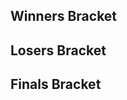 {{DISPLAYTITLE:Don't lose the HYPE 3: Singles}}{{SetGame|melee}}
{{tabs static
|name1=Overview
|link1=Don't lose the HYPE 3
|name2=Singles
|link2=Don't lose the HYPE 3/Singles
|This=2
}}
<!-- Generated with http://tournament-nub.rhcloud.com/toliquipedia name=1upsmash-HYPE3melee -->

==Winners Bracket==
{{32DEWBracketA
|r1m1p1=Godz |r1m1p1flag=br |r1m1p1score=2 |r1m1win=1
|r1m1p2=Mene |r1m1p2flag= |r1m1p2score=0

|r1m2p1=Joker |r1m2p1flag=br |r1m2p1score=2 |r1m2win=1
|r1m2p2=Calvin |r1m2p2flag= |r1m2p2score=0

|r1m3p1=Red Hairdo |r1m3p1flag=br |r1m3p1score=0 |r1m3win=2
|r1m3p2=Jorge |r1m3p2flag=br |r1m3p2score=2

|r1m4p1=Kris |r1m4p1flag=br |r1m4p1score=2 |r1m4win=1
|r1m4p2=Lipe |r1m4p2flag=br |r1m4p2score=0

|r1m5p1=Quip |r1m5p1flag=br |r1m5p1score=2 |r1m5win=1
|r1m5p2=Kinhow |r1m5p2flag=br |r1m5p2score=0

|r1m6p1=Mattos |r1m6p1flag=br |r1m6p1score=0 |r1m6win=2
|r1m6p2=Phoca |r1m6p2flag=br |r1m6p2score=2

|r1m7p1=Lukinhas |r1m7p1flag=br |r1m7p1score=0 |r1m7win=2
|r1m7p2=McS33 |r1m7p2flag=br |r1m7p2score=2

|r1m8p1=Dr. Yang Ming |r1m8p1flag=br |r1m8p1score=2 |r1m8win=1
|r1m8p2=Bahamut |r1m8p2flag=br |r1m8p2score=0

|r1m9p1=Aisengobay |r1m9p1flag=br |r1m9p1score=2 |r1m9win=1
|r1m9p2=Kira |r1m9p2flag=br |r1m9p2score=0

|r1m10p1=DD |r1m10p1flag=br |r1m10p1score=0 |r1m10win=2
|r1m10p2=Dinis |r1m10p2flag=br |r1m10p2score=2

|r1m11p1=Kizzu |r1m11p1flag=br |r1m11p1score=2 |r1m11win=1
|r1m11p2=Fafa |r1m11p2flag=br |r1m11p2score=0

|r1m12p1=Syron |r1m12p1flag=br |r1m12p1score=2 |r1m12win=1
|r1m12p2=Killua |r1m12p2flag=br |r1m12p2score=0

|r1m13p1=dede |r1m13p1flag=br |r1m13p1score=2 |r1m13win=1
|r1m13p2=XxDarkeyexX |r1m13p2flag=br |r1m13p2score=0

|r1m14p1=Fallen |r1m14p1flag=br |r1m14p1score=1 |r1m14win=2
|r1m14p2=Player 7 |r1m14p2flag=br |r1m14p2score=2

|r1m15p1=Leso |r1m15p1flag=br |r1m15p1score=0 |r1m15win=2
|r1m15p2=Striker |r1m15p2flag=br |r1m15p2score=2

|r1m16p1=Lee |r1m16p1flag=br |r1m16p1score=2 |r1m16win=1
|r1m16p2=Kako |r1m16p2flag=br |r1m16p2score=0

|r2m1p1=Godz |r2m1p1flag=br |r2m1p1score=2 |r2m1win=1
|r2m1p2=Joker |r2m1p2flag=br |r2m1p2score=0

|r2m2p1=Jorge |r2m2p1flag=br |r2m2p1score=0 |r2m2win=2
|r2m2p2=Kris |r2m2p2flag=br |r2m2p2score=2

|r2m3p1=Quip |r2m3p1flag=br |r2m3p1score=2 |r2m3win=1
|r2m3p2=Phoca |r2m3p2flag=br |r2m3p2score=0

|r2m4p1=McS33 |r2m4p1flag=br |r2m4p1score=2 |r2m4win=1
|r2m4p2=Dr. Yang Ming |r2m4p2flag=br |r2m4p2score=1

|r2m5p1=Aisengobay |r2m5p1flag=br |r2m5p1score=2 |r2m5win=1
|r2m5p2=Dinis |r2m5p2flag=br |r2m5p2score=0

|r2m6p1=Kizzu |r2m6p1flag=br |r2m6p1score=2 |r2m6win=1
|r2m6p2=Syron |r2m6p2flag=br |r2m6p2score=0

|r2m7p1=dede |r2m7p1flag=br |r2m7p1score=2 |r2m7win=1
|r2m7p2=Player 7 |r2m7p2flag=br |r2m7p2score=0

|r2m8p1=Striker |r2m8p1flag=br |r2m8p1score=2 |r2m8win=1
|r2m8p2=Lee |r2m8p2flag=br |r2m8p2score=0

|r3m1p1=Godz |r3m1p1flag=br |r3m1p1score=2 |r3m1win=1
|r3m1p2=Kris |r3m1p2flag=br |r3m1p2score=0

|r3m2p1=Quip |r3m2p1flag=br |r3m2p1score=2 |r3m2win=1
|r3m2p2=McS33 |r3m2p2flag=br |r3m2p2score=0

|r3m3p1=Aisengobay |r3m3p1flag=br |r3m3p1score=2 |r3m3win=1
|r3m3p2=Kizzu |r3m3p2flag=br |r3m3p2score=0

|r3m4p1=dede |r3m4p1flag=br |r3m4p1score=2 |r3m4win=1
|r3m4p2=Striker |r3m4p2flag=br |r3m4p2score=1

|r4m1p1=Godz |r4m1p1flag=br |r4m1p1score=0 |r4m1win=2
|r4m1p2=Quip |r4m1p2flag=br |r4m1p2score=2

|r4m2p1=Aisengobay |r4m2p1flag=br |r4m2p1score=2 |r4m2win=1
|r4m2p2=dede |r4m2p2flag=br |r4m2p2score=1
}}

==Losers Bracket==
{{32DELBracketSmwA
|tourneylink=Don't lose the HYPE 3
|tourneyname=Don't lose the HYPE 3
|l1placement=25-32
|l2placement=17-24
|l3placement=13-16
|l4placement=9-12
|l5placement=7-8
|l6placement=5-6

|l1m1p1=Mene |l1m1p1flag=br |l1m1p1score=2 |l1m1win=1
|l1m1p2=Calvin |l1m1p2flag=br |l1m1p2score=0

|l1m2p1=Red Hairdo |l1m2p1flag=br |l1m2p1score=0 |l1m2win=1
|l1m2p2=Lipe |l1m2p2flag=br |l1m2p2score=0

|l1m3p1=Kinhow |l1m3p1flag=br |l1m3p1score=2 |l1m3win=1
|l1m3p2=Mattos |l1m3p2flag=br |l1m3p2score=1

|l1m4p1=Lukinhas |l1m4p1flag=br |l1m4p1score=2 |l1m4win=1
|l1m4p2=Bahamut |l1m4p2flag=br |l1m4p2score=0

|l1m5p1=Kira |l1m5p1flag=br |l1m5p1score=0 |l1m5win=2
|l1m5p2=DD |l1m5p2flag=br |l1m5p2score=2

|l1m6p1=Fafa |l1m6p1flag=br |l1m6p1score=2 |l1m6win=1
|l1m6p2=Killua |l1m6p2flag=br |l1m6p2score=0

|l1m7p1=XxDarkeyexX |l1m7p1flag=br |l1m7p1score=0 |l1m7win=2
|l1m7p2=Fallen |l1m7p2flag=br |l1m7p2score=2

|l1m8p1=Leso |l1m8p1flag=br |l1m8p1score=0 |l1m8win=2
|l1m8p2=Kako |l1m8p2flag=br |l1m8p2score=2

|l2m1p1=Lee |l2m1p1flag=br |l2m1p1score=2 |l2m1win=1
|l2m1p2=Mene |l2m1p2flag=br |l2m1p2score=0

|l2m2p1=Player 7 |l2m2p1flag=br |l2m2p1score=2 |l2m2win=1
|l2m2p2=Red Hairdo |l2m2p2flag=br |l2m2p2score=0

|l2m3p1=Syron |l2m3p1flag=br |l2m3p1score=2 |l2m3win=1
|l2m3p2=Kinhow |l2m3p2flag=br |l2m3p2score=0

|l2m4p1=Dinis |l2m4p1flag=br |l2m4p1score=0 |l2m4win=2
|l2m4p2=Lukinhas |l2m4p2flag=br |l2m4p2score=2

|l2m5p1=Dr. Yang Ming |l2m5p1flag=br |l2m5p1score=2 |l2m5win=1
|l2m5p2=DD |l2m5p2flag=br |l2m5p2score=0

|l2m6p1=Phoca |l2m6p1flag=br |l2m6p1score=2 |l2m6win=1
|l2m6p2=Fafa |l2m6p2flag=br |l2m6p2score=0

|l2m7p1=Jorge |l2m7p1flag=br |l2m7p1score=0 |l2m7win=2
|l2m7p2=Fallen |l2m7p2flag=br |l2m7p2score=2

|l2m8p1=Joker |l2m8p1flag=br |l2m8p1score=2 |l2m8win=1
|l2m8p2=Kako |l2m8p2flag=br |l2m8p2score=0

|l3m1p1=Lee |l3m1p1flag=br |l3m1p1score=0 |l3m1win=2
|l3m1p2=Player 7 |l3m1p2flag=br |l3m1p2score=2

|l3m2p1=Syron |l3m2p1flag=br |l3m2p1score=2 |l3m2win=1
|l3m2p2=Lukinhas |l3m2p2flag=br |l3m2p2score=0

|l3m3p1=Dr. Yang Ming |l3m3p1flag=br |l3m3p1score=1 |l3m3win=2
|l3m3p2=Phoca |l3m3p2flag=br |l3m3p2score=2

|l3m4p1=Fallen |l3m4p1flag=br |l3m4p1score=0 |l3m4win=2
|l3m4p2=Joker |l3m4p2flag=br |l3m4p2score=2

|l4m1p1=McS33 |l4m1p1flag=br |l4m1p1score=1 |l4m1win=2
|l4m1p2=Player 7 |l4m1p2flag=br |l4m1p2score=2

|l4m2p1=Kris |l4m2p1flag=br |l4m2p1score=2 |l4m2win=1
|l4m2p2=Syron |l4m2p2flag=br |l4m2p2score=0

|l4m3p1=Striker |l4m3p1flag=br |l4m3p1score=0 |l4m3win=2
|l4m3p2=Phoca |l4m3p2flag=br |l4m3p2score=2

|l4m4p1=Kizzu |l4m4p1flag=br |l4m4p1score=2 |l4m4win=1
|l4m4p2=Joker |l4m4p2flag=br |l4m4p2score=0

|l5m1p1=Player 7 |l5m1p1flag=br |l5m1p1score=0 |l5m1win=2
|l5m1p2=Kris |l5m1p2flag=br |l5m1p2score=2

|l5m2p1=Phoca |l5m2p1flag=br |l5m2p1score=1 |l5m2win=2
|l5m2p2=Kizzu |l5m2p2flag=br |l5m2p2score=2

|l6m1p1=dede |l6m1p1flag=br |l6m1p1score=1 |l6m1win=2
|l6m1p2=Kris |l6m1p2flag=br |l6m1p2score=2

|l6m2p1=Godz |l6m2p1flag=br |l6m2p1score=2 |l6m2win=1
|l6m2p2=Kizzu |l6m2p2flag=br |l6m2p2score=0
}}

==Finals Bracket==
<onlyinclude>
{{DEFinalSmwBracket
|tourneylink=Don't lose the HYPE 3
|tourneyname=Don't lose the HYPE 3
|l1placement=4
|r2placement=3
|r3loserplacement=2
|r3winnerplacement=1
|export_score=true
|column-width=175

<!-- FROM WINNERS -->
|r1m1p1=Quip |r1m1p1flag=br |r1m1p1score=3 |r1m1win=1
|r1m1p2=Aisengobay |r1m1p2flag=br |r1m1p2score=2

<!-- FROM LOSERS -->
|l1m1p1=Kris |l1m1p1flag=br |l1m1p1score=2 |l1m1win=1
|l1m1p2=Godz |l1m1p2flag=br |l1m1p2score=1

<!-- LOSERS FINALS -->
|r2m1p1=Aisengobay |r2m1p1flag=br |r2m1p1score=3 |r2m1win=1
|r2m1p2=Kris |r2m1p2flag=br |r2m1p2score=0

<!-- GRAND FINALS -->
|r3m1p1=Quip |r3m1p1flag=br |r3m1p1score=1 |r3m2p1score=2 |r3m1win=2
|r3m1p2=Aisengobay |r3m1p2flag=br |r3m1p2score=3 |r3m2p2score=3
}}
</onlyinclude>

